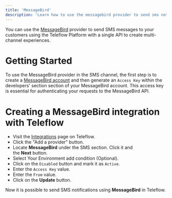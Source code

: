 ```yaml
---
title: 'MessageBird'
description: 'Learn how to use the messagebird provider to send sms notifications using Teleflow'
---
```


You can use the [MessageBird](https://www.messagebird.com) provider to send SMS messages to your customers using the Teleflow Platform with a single API to create multi-channel experiences.

# Getting Started

To use the MessageBird provider in the SMS channel, the first step is to create a [MessageBird account](https://www.messagebird.com/en/sign-up) and then generate an `Access Key` within the developers' section section of your MessageBird account. This access key is essential for authenticating your requests to the MessageBird API.

# Creating a MessageBird integration with Teleflow

- Visit the [Integrations](https://web.teleflow.khulnasoft.com/integrations?utm_campaign=docs-sms-messagebird) page on Teleflow.
- Click the "Add a provider" button.
- Locate **MessageBird** under the SMS section. Click it and the **Next** button.
- Select Your Environment add condition (Optional).
- Click on the `Disabled` button and mark it as `Active`.
- Enter the `Access Key` value.
- Enter the `From` value.
- Click on the **Update** button.

Now it is possible to send SMS notifications using **MessageBird** in Teleflow.